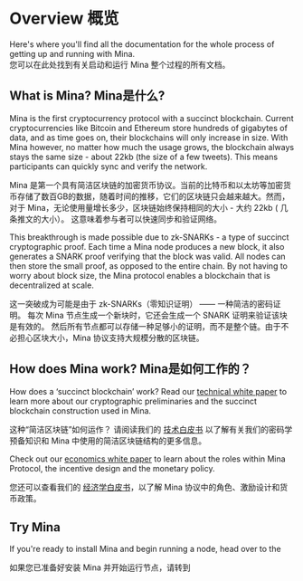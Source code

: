 
# Overview 概览

Here's where you'll find all the documentation for the whole process of getting up and running with Mina.  
您可以在此处找到有关启动和运行 Mina 整个过程的所有文档。

## What is Mina? Mina是什么?

Mina is the first cryptocurrency protocol with a succinct blockchain. Current cryptocurrencies like Bitcoin and Ethereum store hundreds of gigabytes of data, and as time goes on, their blockchains will only increase in size. With Mina however, no matter how much the usage grows, the blockchain always stays the same size - about 22kb<Footnote refNumber="1" link="/blog/22kb-sized-blockchain-a-technical-reference" /> (the size of a few tweets). This means participants can quickly sync and verify the network.

Mina 是第一个具有简洁区块链的加密货币协议。当前的比特币和以太坊等加密货币存储了数百GB的数据，随着时间的推移，它们的区块链只会越来越大。然而，对于 Mina，无论使用量增长多少，区块链始终保持相同的大小 - 大约 22kb<Footnote refNumber="1" link="/blog/22kb-sized-blockchain-a-technical-reference" /> ( 几条推文的大小）。 这意味着参与者可以快速同步和验证网络。

This breakthrough is made possible due to zk-SNARKs - a type of succinct cryptographic proof. Each time a Mina node produces a new block, it also generates a SNARK proof verifying that the block was valid. All nodes can then store the small proof, as opposed to the entire chain. By not having to worry about block size, the Mina protocol enables a blockchain that is decentralized at scale.

这一突破成为可能是由于 zk-SNARKs（零知识证明） —— 一种简洁的密码证明。 每次 Mina 节点生成一个新块时，它还会生成一个 SNARK 证明来验证该块是有效的。 然后所有节点都可以存储一种足够小的证明，而不是整个链。由于不必担心区块大小，Mina 协议支持大规模分散的区块链。

## How does Mina work? Mina是如何工作的？

How does a ‘succinct blockchain’ work? Read our [technical white paper](https://docs.minaprotocol.com/static/pdf/technicalWhitepaper.pdf) to learn more about our cryptographic preliminaries and the succinct blockchain construction used in Mina.

这种“简洁区块链”如何运作？ 请阅读我们的 [技术白皮书](https://docs.minaprotocol.com/static/pdf/technicalWhitepaper.pdf) 以了解有关我们的密码学预备知识和 Mina 中使用的简洁区块链结构的更多信息。

Check out our [economics white paper](https://docs.minaprotocol.com/static/pdf/economicsWhitepaper.pdf) to learn about the roles within Mina Protocol, the incentive design and the monetary policy.

您还可以查看我们的 [经济学白皮书](https://docs.minaprotocol.com/static/pdf/economicsWhitepaper.pdf)，以了解 Mina 协议中的角色、激励设计和货币政策。

## Try Mina

If you're ready to install Mina and begin running a node, head over to the <DocLink copy="Getting Started page." url="/getting-started" />

如果您已准备好安装 Mina 并开始运行节点，请转到 <DocLink copy="Getting Started 页面。" url="/getting-started" />